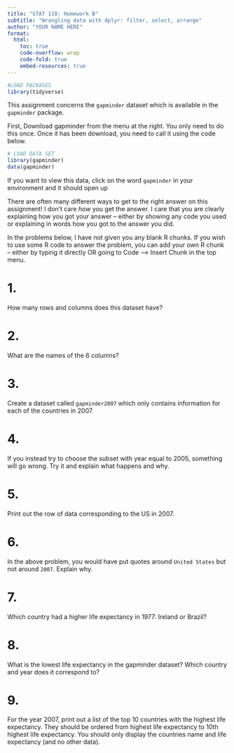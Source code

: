 ```yaml
---
title: "STAT 118: Homework B"
subtitle: "Wrangling data with dplyr: filter, select, arrange"
author: "YOUR NAME HERE"
format:
  html:
    toc: true
    code-overflow: wrap
    code-fold: true
    embed-resources: true
---
```



```r
#LOAD PACKAGES
library(tidyverse)
```

This assignment concerns the `gapminder` dataset which is available in the `gapminder` package. 

First, Download gapminder from the menu at the right. You only need to do this once. Once it has been download, you need to call it using the code below. 

```r
# LOAD DATA SET
library(gapminder)
data(gapminder) 
```

If you want to view this data, click on the word `gapminder` in your environment and it should open up

:::callout-tip
There are often many different ways to get to the right answer on this assignment! I don't care *how* you get the answer. I care that you are clearly explaining how you got your answer -- either by showing any code you used or explaining in words how you got to the answer you did. 
:::

:::callout-tip
In the problems below, I have not given you any blank R chunks. If you wish to use some R code to answer the problem, you can add your own R chunk -- either by typing it directly OR going to Code --> Insert Chunk in the top menu. 
:::

# 1.
How many rows and columns does this dataset have? 

# 2. 
What are the names of the 6 columns? 

# 3. 
Create a dataset called `gapminder2007` which only contains information for each of the countries in 2007. 

# 4. 
If you instead try to choose the subset with year equal to 2005, something will go wrong. Try it and
explain what happens and why.

# 5. 
Print out the row of data corresponding to the US in 2007. 

# 6. 
In the above problem, you would have put quotes around `United States` but not around `2007`. Explain why. 

# 7. 
Which country had a higher life expectancy in 1977: Ireland or Brazil? 


# 8. 
What is the lowest life expectancy in the gapminder dataset? Which country and year does it correspond to? 


# 9. 
For the year 2007, print out a list of the top 10 countries with the highest life expectancy. They should be ordered from highest life expectancy to 10th highest life expectancy. You should only display the countries name and life expectancy (and no other data). 


